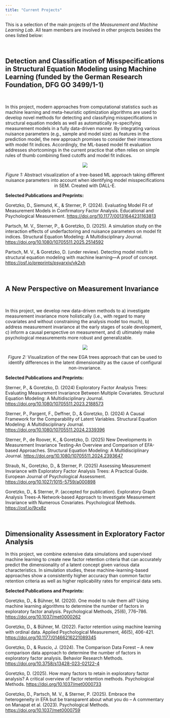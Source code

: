 ```yaml
---
title: "Current Projects"
---
```


This is a selection of the main projects of the *Measurement and Machine Learning Lab*. All team members are involved in other projects besides the ones listed below:

\

## Detection and Classification of Misspecifications in Structural Equation Modeling using Machine Learning (funded by the German Research Foundation, DFG GO 3499/1-1)

\

In this project, modern approaches from computational statistics such as machine learning and meta-heuristic optimization algorithms are used to develop novel methods for detecting and classifying misspecifications in structural equation models as well as automatically re-specifying measurement models in a fully data-driven manner. By integrating various nuisance parameters (e.g., sample and model size) as features in the prediction model, the new approach promises to consider their interactions with model fit indices. Accordingly, the ML-based model fit evaluation addresses shortcomings in the current practice that often relies on simple rules of thumb combining fixed cutoffs and model fit indices.

::: {#fig1 style="text-align:center;"}
![](Figures/DALLE_forest.png)\

*Figure 1:* Abstract visualization of a tree-based ML approach taking different nuisance parameters into account when identifying model misspecifications in SEM. Created with DALL-E.
:::

**Selected Publications and Preprints:**

Goretzko, D., Siemund, K., & Sterner, P. (2024). Evaluating Model Fit of Measurement Models in Confirmatory Factor Analysis. Educational and Psychological Measurement. <https://doi.org/10.1177/00131644231163813>

Partsch, M. V., Sterner, P., & Goretzko, D. (2025). A simulation study on the interaction effects of underfactoring and nuisance parameters on model fit indices. Structural Equation Modeling: A Multidisciplinary Journal. <https://doi.org/10.1080/10705511.2025.2514592>

Partsch, M. V., & Goretzko, D. (under review). Detecting model misfit in structural equation modeling with machine learning—A proof of concept. <https://osf.io/preprints/psyarxiv/vk2xh>

\

## A New Perspective on Measurement Invariance

\

In this project, we develop new data-driven methods to a) investigate measurement invariance more holistically (i.e., with regard to many covariates and without constraining the analysis model too much), b) address measurement invariance at the early stages of scale development, c) inform a causal perspective on measurement, and d) ultimately make psychological measurements more robust and generalizable.

::: {#fig1 style="text-align:center;"}
![](Figures/egatree.png)\

*Figure 2:* Visualization of the new EGA trees approach that can be used to identify differences in the latent dimensionality as the cause of configural non-invariance.
:::

**Selected Publications and Preprints:**

Sterner, P., & Goretzko, D. (2024) Exploratory Factor Analysis Trees: Evaluating Measurement Invariance Between Multiple Covariates. Structural Equation Modeling: A Multidisciplinary Journal. <https://doi.org/10.1080/10705511.2023.2188573>

Sterner, P., Pargent, F., Deffner, D., & Goretzko, D. (2024) A Causal Framework for the Comparability of Latent Variables. Structural Equation Modeling: A Multidisciplinary Journal. <https://doi.org/10.1080/10705511.2024.2339396>

Sterner, P., de Roover, K., & Goretzko, D. (2025) New Developments in Measurement Invariance Testing-An Overview and Comparison of EFA-based Approaches. Structural Equation Modeling: A Multidisciplinary Journal. <https://doi.org/10.1080/10705511.2024.2393647>

Straub, N., Goretzko, D., & Sterner, P. (2025) Assessing Measurement Invariance with Exploratory Factor Analysis Trees: A Practical Guide. European Journal of Psychological Assessment. <https://doi.org/10.1027/1015-5759/a000898>

Goretzko, D., & Sterner, P. (accepted for publication). Exploratory Graph Analysis Trees-A Network-based Approach to Investigate Measurement Invariance with Numerous Covariates. Psychological Methods. <https://osf.io/9cx8z>

\

## Dimensionality Assessment in Exploratory Factor Analysis

In this project, we combine extensive data simulations and supervised machine learning to create new factor retention criteria that can accurately predict the dimensionality of a latent concept given various data characteristics. In simulation studies, these machine-learning-based approaches show a consistently higher accuracy than common factor retention criteria as well as higher replicability rates for empirical data sets.

**Selected Publications and Preprints:**

Goretzko, D., & Bühner, M. (2020). One model to rule them all? Using machine learning algorithms to determine the number of factors in exploratory factor analysis. Psychological Methods, 25(6), 776–786. <https://doi.org/10.1037/met0000262>

Goretzko, D., & Bühner, M. (2022). Factor retention using machine learning with ordinal data. Applied Psychological Measurement, 46(5), 406-421. <https://doi.org/10.1177/01466216221089345>

Goretzko, D., & Ruscio, J. (2024). The Comparison Data Forest – A new comparison data approach to determine the number of factors in exploratory factor analysis. Behavior Research Methods. [https://doi.org/10.3758/s13428-023-02122-4](https://doi.org/10.3758/s13428-023-02122-4%5D)

Goretzko, D. (2025). How many factors to retain in exploratory factor analysis? A critical overview of factor retention methods. Psychological Methods. <https://doi.org/10.1037/met0000733>

Goretzko, D., Partsch, M. V., & Sterner, P. (2025). Embrace the heterogeneity in EFA but be transparent about what you do – A commentary on Manapat et al. (2023). Psychological Methods. <https://doi.org/10.1037/met0000759>
